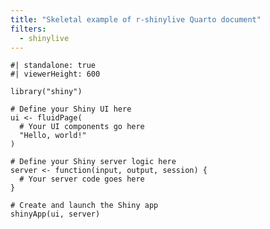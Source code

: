 ```yaml
---
title: "Skeletal example of r-shinylive Quarto document"
filters:
  - shinylive
---
```


```shinylive-r
#| standalone: true
#| viewerHeight: 600

library("shiny")

# Define your Shiny UI here
ui <- fluidPage(
  # Your UI components go here
  "Hello, world!"
)

# Define your Shiny server logic here
server <- function(input, output, session) {
  # Your server code goes here
}

# Create and launch the Shiny app
shinyApp(ui, server)
```
